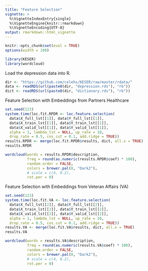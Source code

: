 ```yaml
---
title: "Feature Selection"
vignette: >
  %\VignetteIndexEntry{single}
  %\VignetteEngine{knitr::rmarkdown}
  %\VignetteEncoding{UTF-8}
output: rmarkdown::html_vignette
---
```


```r
knitr::opts_chunk$set(eval = TRUE)
options(width = 100)
```

```r
library(KESER)
library(wordcloud)
```

Load the depression data into R.

```r
dir <- "https://github.com/celehs/KESER/raw/master/rdata/"
data <- readRDS(url(paste0(dir, "depression.rds"), "rb"))
dict <- readRDS(url(paste0(dir, "dictionary.rds"), "rb"))
```

Feature Selection with Embeddings from Partners Healthcare 

```r
set.seed(123)
system.time(loc.fit.RPDR <- loc.feature.selection(
  data$X_full_lst[[1]], data$Y_full_lst[[1]],
  data$X_train_lst[[1]], data$Y_train_lst[[1]], 
  data$X_valid_lst[[1]], data$Y_valid_lst[[1]],
  alpha = 1, lambda_lst = NULL, up_rate = 10, 
  drop_rate = 0.5, cos_cut = 0.1, add.ridge = TRUE))
results.RPDR <- merge(loc.fit.RPDR$results, dict, all.x = TRUE)
results.RPDR
```

```r
wordcloud(words = results.RPDR$description,
          freq = round(as.numeric(results.RPDR$coef) * 100),
          random.order = FALSE,
          colors = brewer.pal(8, "Dark2"),
          # scale = c(4, 0.2),
          rot.per = 0)
```

Feature Selection with Embeddings from Veteran Affairs (VA)

```r
set.seed(123)
system.time(loc.fit.VA <- loc.feature.selection(
  data$X_full_lst[[2]], data$Y_full_lst[[2]],
  data$X_train_lst[[2]], data$Y_train_lst[[2]], 
  data$X_valid_lst[[2]], data$Y_valid_lst[[2]],
  alpha = 1, lambda_lst = NULL, up_rate = 10, 
  drop_rate = 0.5, cos_cut = 0.1, add.ridge = TRUE))
results.VA <- merge(loc.fit.VA$results, dict, all.x = TRUE)
results.VA
```

```r
wordcloud(words = results.VA$description,
          freq = round(as.numeric(results.VA$coef) * 100),
          random.order = FALSE,
          colors = brewer.pal(8, "Dark2"),
          # scale = c(4, 0.2),
          rot.per = 0)
```

